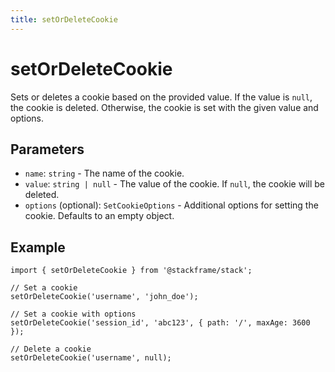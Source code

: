 ```yaml
---
title: setOrDeleteCookie
---
```


# setOrDeleteCookie

Sets or deletes a cookie based on the provided value. If the value is `null`, the cookie is deleted. Otherwise, the cookie is set with the given value and options.

## Parameters

- `name`: `string` - The name of the cookie.
- `value`: `string | null` - The value of the cookie. If `null`, the cookie will be deleted.
- `options` (optional): `SetCookieOptions` - Additional options for setting the cookie. Defaults to an empty object.

## Example

```tsx
import { setOrDeleteCookie } from '@stackframe/stack';

// Set a cookie
setOrDeleteCookie('username', 'john_doe');

// Set a cookie with options
setOrDeleteCookie('session_id', 'abc123', { path: '/', maxAge: 3600 });

// Delete a cookie
setOrDeleteCookie('username', null);
```